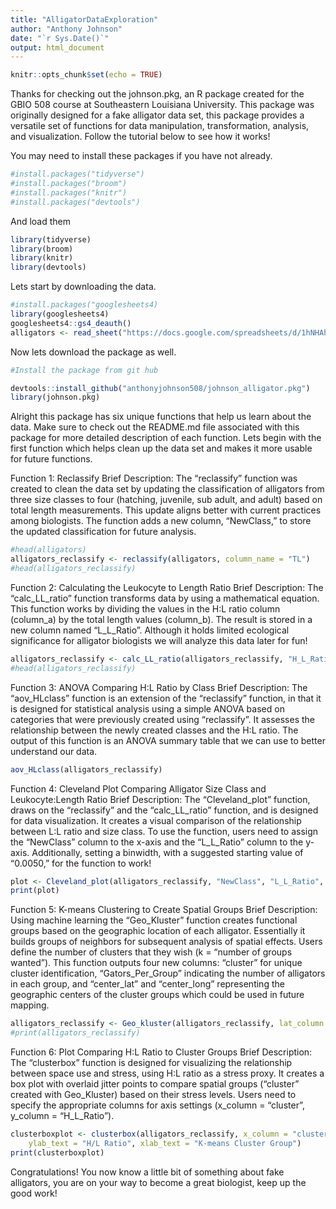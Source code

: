 ```yaml
---
title: "AlligatorDataExploration"
author: "Anthony Johnson"
date: "`r Sys.Date()`"
output: html_document
---
```


```r
knitr::opts_chunk$set(echo = TRUE)
```

Thanks for checking out the johnson.pkg, an R package created for the GBIO 508 course at Southeastern Louisiana University. This package was originally designed for a fake alligator data set, this package provides a versatile set of functions for data manipulation, transformation, analysis, and visualization. Follow the tutorial below to see how it works!


You may need to install these packages if you have not already.

```r

#install.packages("tidyverse")
#install.packages("broom")
#install.packages("knitr")
#install.packages("devtools")
```

And load them
```r
library(tidyverse) 
library(broom)
library(knitr)
library(devtools)
```




Lets start by downloading the data.

```r
#install.packages("googlesheets4)
library(googlesheets4)
googlesheets4::gs4_deauth()
alligators <- read_sheet("https://docs.google.com/spreadsheets/d/1hNHAhO4OhXzpw6LG0WN_AZxaEUiyDhairunCXgpVLqM/edit?usp=sharing")
```




Now lets download the package as well.

```r
#Install the package from git hub

devtools::install_github("anthonyjohnson508/johnson_alligator.pkg")
library(johnson.pkg)

```




Alright this package has six unique functions that help us learn about the data. Make sure to check out the README.md file associated with this package for more detailed description of each function. Lets begin with the first function which helps clean up the data set and makes it more usable for future functions. 




Function 1: Reclassify
Brief Description: The "reclassify" function was created to clean the data set by updating the classification of alligators from three size classes to four (hatching, juvenile, sub adult, and adult) based on total length measurements. This update aligns better with current practices among biologists. The function adds a new column, "NewClass," to store the updated classification for future analysis. 


```r

#head(alligators)
alligators_reclassify <- reclassify(alligators, column_name = "TL")
#head(alligators_reclassify)

```


Function 2: Calculating the Leukocyte to Length Ratio
Brief Description: The "calc_LL_ratio" function transforms data by using a mathematical equation. This function works by dividing the values in the H:L ratio column (column_a) by the total length values (column_b). The result is stored in a new column named "L_L_Ratio". Although it holds limited ecological significance for alligator biologists we will analyze this data later for fun!


```r

alligators_reclassify <- calc_LL_ratio(alligators_reclassify, "H_L_Ratio", "TL")
#head(alligators_reclassify)


```


Function 3: ANOVA Comparing H:L Ratio by Class
Brief Description: The "aov_HLclass" function is an extension of the "reclassify" function, in that it is designed for statistical analysis using a simple ANOVA based on categories that were previously created using "reclassify". It assesses the relationship between the newly created classes and the H:L ratio. The output of this function is an ANOVA summary table that we can use to better understand our data. 


```r

aov_HLclass(alligators_reclassify)

```


Function 4: Cleveland Plot Comparing Alligator Size Class and Leukocyte:Length Ratio
Brief Description: The "Cleveland_plot" function, draws on the "reclassify" and the "calc_LL_ratio" function, and is designed for data visualization. It creates a visual comparison of the relationship between L:L ratio and size class. To use the function, users need to assign the "NewClass" column to the x-axis and the "L_L_Ratio" column to the y-axis. Additionally, setting a binwidth, with a suggested starting value of "0.0050," for the function to work!


```r

plot <- Cleveland_plot(alligators_reclassify, "NewClass", "L_L_Ratio", 0.0050)
print(plot)

```


Function 5: K-means Clustering to Create Spatial Groups
Brief Description: Using machine learning the "Geo_Kluster" function creates functional groups based on the geographic location of each alligator. Essentially it builds groups of neighbors for subsequent analysis of spatial effects. Users define the number of clusters that they wish (k = "number of groups wanted"). This function outputs four new columns: "cluster" for unique cluster identification, "Gators_Per_Group" indicating the number of alligators in each group, and "center_lat" and "center_long" representing the geographic centers of the cluster groups which could be used in future mapping. 


```r

alligators_reclassify <- Geo_kluster(alligators_reclassify, lat_column = "Lat", long_column = "Long", k = 10)
#print(alligators_reclassify)

```


Function 6: Plot Comparing H:L Ratio to Cluster Groups
Brief Description: The "clusterbox" function is designed for visualizing the relationship between space use and stress, using H:L ratio as a stress proxy. It creates a box plot with overlaid jitter points to compare spatial groups ("cluster" created with Geo_Kluster) based on their stress levels. Users need to specify the appropriate columns for axis settings (x_column = "cluster", y_column = "H_L_Ratio").

```r

clusterboxplot <- clusterbox(alligators_reclassify, x_column = "cluster", y_column = "H_L_Ratio",
    ylab_text = "H/L Ratio", xlab_text = "K-means Cluster Group")
print(clusterboxplot)

```


Congratulations! You now know a little bit of something about fake alligators, you are on your way to become a great biologist, keep up the good work!


